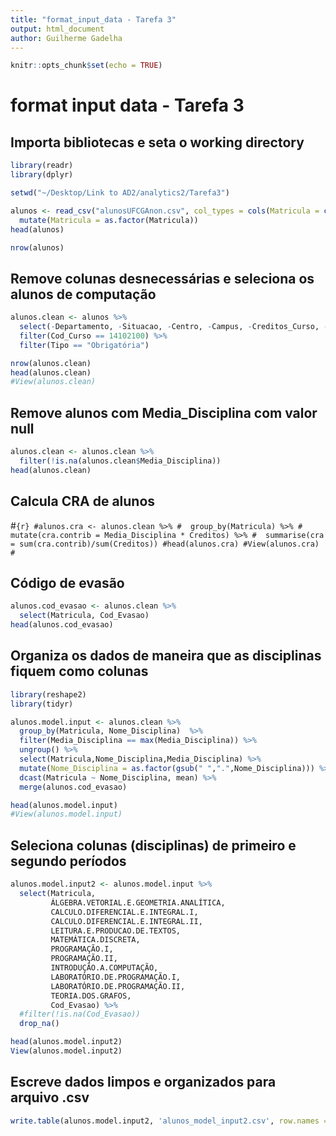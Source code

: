 ```yaml
---
title: "format_input_data - Tarefa 3"
output: html_document
author: Guilherme Gadelha
---
```


```r
knitr::opts_chunk$set(echo = TRUE)
```

# format input data - Tarefa 3

## Importa bibliotecas e seta o working directory

```r

library(readr)
library(dplyr)

setwd("~/Desktop/Link to AD2/analytics2/Tarefa3")
```


```r
alunos <- read_csv("alunosUFCGAnon.csv", col_types = cols(Matricula = col_character())) %>%
  mutate(Matricula = as.factor(Matricula))
head(alunos)

nrow(alunos)
```

## Remove colunas desnecessárias e seleciona os alunos de computação
```r
alunos.clean <- alunos %>%
  select(-Departamento, -Situacao, -Centro, -Campus, -Creditos_Curso, -Periodo_Ingresso, -Periodo_Relativo, -Nome_Curso, -Cod_Disciplina) %>%
  filter(Cod_Curso == 14102100) %>%
  filter(Tipo == "Obrigatória")

nrow(alunos.clean)
head(alunos.clean)
#View(alunos.clean)
```


## Remove alunos com Media_Disciplina com valor null
```r
alunos.clean <- alunos.clean %>%
  filter(!is.na(alunos.clean$Media_Disciplina))
head(alunos.clean)
```


## Calcula CRA de alunos
#```{r}
#alunos.cra <- alunos.clean %>%
#  group_by(Matricula) %>%
#  mutate(cra.contrib = Media_Disciplina * Creditos) %>%
#  summarise(cra = sum(cra.contrib)/sum(Creditos))
#head(alunos.cra)
#View(alunos.cra)
#```

## Código de evasão
```r
alunos.cod_evasao <- alunos.clean %>%
  select(Matricula, Cod_Evasao)
head(alunos.cod_evasao)
```



## Organiza os dados de maneira que as disciplinas fiquem como colunas
```r
library(reshape2)
library(tidyr)

alunos.model.input <- alunos.clean %>%
  group_by(Matricula, Nome_Disciplina)  %>%
  filter(Media_Disciplina == max(Media_Disciplina)) %>%
  ungroup() %>%
  select(Matricula,Nome_Disciplina,Media_Disciplina) %>% 
  mutate(Nome_Disciplina = as.factor(gsub(" ",".",Nome_Disciplina))) %>%
  dcast(Matricula ~ Nome_Disciplina, mean) %>%
  merge(alunos.cod_evasao)

head(alunos.model.input)
#View(alunos.model.input)

```

## Seleciona colunas (disciplinas) de primeiro e segundo períodos
```r
alunos.model.input2 <- alunos.model.input %>%
  select(Matricula, 
         ÁLGEBRA.VETORIAL.E.GEOMETRIA.ANALÍTICA,
         CALCULO.DIFERENCIAL.E.INTEGRAL.I,
         CALCULO.DIFERENCIAL.E.INTEGRAL.II,
         LEITURA.E.PRODUCAO.DE.TEXTOS,
         MATEMÁTICA.DISCRETA,
         PROGRAMAÇÃO.I,
         PROGRAMAÇÃO.II,
         INTRODUÇÃO.A.COMPUTAÇÃO,
         LABORATÓRIO.DE.PROGRAMAÇÃO.I,
         LABORATÓRIO.DE.PROGRAMAÇÃO.II,
         TEORIA.DOS.GRAFOS,
         Cod_Evasao) %>%
  #filter(!is.na(Cod_Evasao))
  drop_na()

head(alunos.model.input2)
View(alunos.model.input2)
```


## Escreve dados limpos e organizados para arquivo .csv
```r
write.table(alunos.model.input2, 'alunos_model_input2.csv', row.names = FALSE, sep = ",")
```



